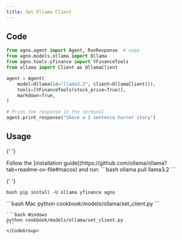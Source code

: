 ```yaml
---
title: Set Ollama Client
---
```


## Code

```python cookbook/models/ollama/set_client.py
from agno.agent import Agent, RunResponse  # noqa
from agno.models.ollama import Ollama
from agno.tools.yfinance import YFinanceTools
from ollama import Client as OllamaClient

agent = Agent(
    model=Ollama(id="llama3.2", client=OllamaClient()),
    tools=[YFinanceTools(stock_price=True)],
    markdown=True,
)

# Print the response in the terminal
agent.print_response("Share a 2 sentence horror story")
```

## Usage

<Steps>
  <Snippet file="create-venv-step.mdx" />

{' '}

<Step title="Install Ollama">
  Follow the [installation guide](https://github.com/ollama/ollama?tab=readme-ov-file#macos) and
  run: ```bash ollama pull llama3.2 ```
</Step>

{' '}

<Step title="Install libraries">```bash pip install -U ollama yfinance agno ```</Step>

  <Step title="Run Agent">
    <CodeGroup>
    ```bash Mac
    python cookbook/models/ollama/set_client.py
    ```

    ```bash Windows
    python cookbook/models/ollama/set_client.py
    ```
    </CodeGroup>

  </Step>
</Steps>
